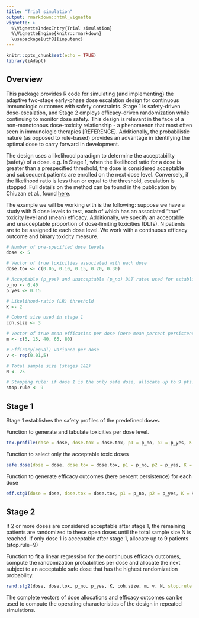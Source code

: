 ---
title: "Trial simulation"
output: rmarkdown::html_vignette
vignette: >
  %\VignetteIndexEntry{Trial simulation}
  %\VignetteEngine{knitr::rmarkdown}
  \usepackage[utf8]{inputenc}
---

```{r setup, include=FALSE}
knitr::opts_chunk$set(echo = TRUE)
library(iAdapt)
```

## Overview 

This package provides R code for simulating \{and implementing\} the adaptive two-stage early-phase dose escalation design for continuous immunologic outcomes with safety constraints. Stage 1 is safety-driven dose-escalation, and Stage 2 employs efficacy-driven randomization while continuing to monitor dose safety. This design is relevant in the face of a non-monotonous dose-toxicity relationship - a phenomenon that most often seen in immunologic therapies [REFERENCE]. Additionally, the probabilistic nature (as opposed to rule-based) provides an advantage in identifying the optimal dose to carry forward in development. 

The design uses a likelihood paradigm to determine the acceptability (safety) of a dose. e.g. In Stage 1, when the likelihood ratio for a dose is greater than a prespecified threshold, the dose is considered acceptable and subsequent patients are enrolled on the next dose level. Conversely, if the likelihood ratio is less than or equal to the threshold, escalation is stopped. Full details on the method can be found in the publication by Chiuzan et al., found [here](https://www.tandfonline.com/doi/abs/10.1080/19466315.2018.1462727).

The example we will be working with is the following: suppose we have a study with 5 dose levels to test, each of which has an associated "true" toxicity level and (mean) efficacy. Additionally, we specify an acceptable and unacceptable proportion of dose-limiting toxicities (DLTs). N patients are to be assigned to each dose level. We work with a continuous efficacy outcome and binary toxicity measure.



```{r}
# Number of pre-specified dose levels
dose <- 5 

# Vector of true toxicities associated with each dose
dose.tox <- c(0.05, 0.10, 0.15, 0.20, 0.30)       

# Acceptable (p_yes) and unacceptable (p_no) DLT rates used for establishing safety
p_no <- 0.40                                     
p_yes <- 0.15    

# Likelihood-ratio (LR) threshold
K <- 2                                          

# Cohort size used in stage 1
coh.size <- 3 

# Vector of true mean efficacies per dose (here mean percent persistence per dose)
m <- c(5, 15, 40, 65, 80)                     

# Efficacy(equal) variance per dose
v <- rep(0.01,5) 

# Total sample size (stages 1&2)                            
N <- 25                                        

# Stopping rule: if dose 1 is the only safe dose, allocate up to 9 pts.
stop.rule <- 9   
```


## Stage 1

Stage 1 establishes the safety profiles of the predefined doses. 


Function to generate and tabulate toxicities per dose level.
```{r}
tox.profile(dose = dose, dose.tox = dose.tox, p1 = p_no, p2 = p_yes, K = K, coh.size = coh.size)
```

Function to select only the acceptable toxic doses 
```{r}
safe.dose(dose = dose, dose.tox = dose.tox, p1 = p_no, p2 = p_yes, K = K, coh.size = coh.size) 
```
 
Function to generate efficacy outcomes (here percent persistence) for each dose
```{r}
eff.stg1(dose = dose, dose.tox = dose.tox, p1 = p_no, p2 = p_yes, K = K, coh.size = coh.size, m, v, nbb = 100)
```

 

## Stage 2

If 2 or more doses are considered acceptable after stage 1, the remaining patients are randomized to these open doses until the total sample size N is reached. If only dose 1 is acceptable after stage 1, allocate up to 9 patients (stop.rule=9)	
 
 
Function to fit a linear regression for the continuous efficacy outcomes, compute the randomization probabilities per dose and allocate the next subject to an acceptable safe dose that has the highest randomization probability.
```{r}
rand.stg2(dose, dose.tox, p_no, p_yes, K, coh.size, m, v, N, stop.rule = stop.rule, cohort = 1, samedose = T, nbb = 100) 
```

The complete vectors of dose allocations and efficacy outcomes can be used to compute the operating characteristics of the design in repeated simulations.
 
 
 
 
 
 